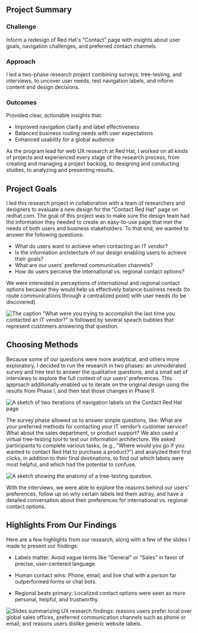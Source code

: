 
<section className='summary-card'>
    <h2 className='visually-hidden'>Project Summary</h2>
    <h3>Challenge</h3>
    <p>Inform a redesign of Red Hat's "Contact" page with insights about user goals, navigation challenges, and preferred contact channels.</p>
    <h3>Approach</h3>
    <p>I led a two-phase research project combining surveys, tree-testing, and interviews, to uncover user needs, test navigation labels, and inform content and design decisions.</p>
    <h3>Outcomes</h3>
    <p>Provided clear, actionable insights that:</p>
    <ul>
        <li>Improved navigation clarity and label effectiveness</li>
        <li>Balanced business routing needs with user expectations</li>
        <li>Enhanced usability for a global audience</li>
    </ul>
</section>

As the program lead for web UX research at Red Hat, I worked on all kinds of projects and experienced every stage of the research process, from creating and managing a project backlog, to designing and conducting studies, to analyzing and presenting results.

## Project Goals

I led this research project in collaboration with a team of researchers and designers to evaluate a new design for the "Contact Red Hat" page on redhat.com. The goal of this project was to make sure the design team had the information they needed to create an easy-to-use page that met the needs of both users and business stakeholders. To that end, we wanted to answer the following questions:

- What do users want to achieve when contacting an IT vendor?
- Is the information architecture of our design enabling users to achieve their goals?
- What are our users’ preferred communication channels?
- How do users perceive the international vs. regional contact options?

We were interested in perceptions of international and regional contact options because they would help us effectively balance business needs (to route communications through a centralized point) with user needs (to be discovered).

<Image src={surveyQuestion} alt='The caption "What were you trying to accomplish the last time you contacted an IT vendor?" is followed by several speach bubbles that represent customers answering that question.' className='visual'/>

## Choosing Methods

Because some of our questions were more analytical, and others more exploratory, I decided to run the research in two phases: an unmoderated survey and tree test to answer the qualitative questions, and a small set of interviews to explore the full context of our users’ preferences. This approach additionally enabled us to iterate on the original design using the results from Phase I, and then test those changes in Phase II.

<Image src={iteration} alt='A sketch of two iterations of navigation labels on the Contact Red Hat page' className='visual'/>

The survey phase allowed us to answer simple questions, like: What are your preferred methods for contacting your IT vendor’s customer service? What about the sales department, or product support? We also used a virtual tree-testing tool to test our information architecture. We asked participants to complete various tasks, (e.g., “Where would you go if you wanted to contact Red Hat to purchase a product?”) and analyzed their first clicks, in addition to their final destinations, to find out which labels were most helpful, and which had the potential to confuse.

<Image src={treeTest} alt='A sketch showing the anatomy of a tree-testing question.' className='visual'/>

With the interviews, we were able to explore the reasons behind our users' preferences, follow up on why certain labels led them astray, and have a detailed conversation about their preferences for international vs. regional contact options.

## Highlights From Our Findings

Here are a few highlights from our research, along with a few of the slides I made to present our findings:

- Labels matter: Avoid vague terms like “General” or “Sales” in favor of precise, user-centered language.

- Human contact wins: Phone, email, and live chat with a person far outperformed forms or chat bots.

- Regional beats primary: Localized contact options were seen as more personal, helpful, and trustworthy.

<Image src={results} alt='Slides summarizing UX research findings: reasons users prefer local over global sales offices, preferred communication channels such as phone or email, and reasons users dislike generic website labels.' className='visual'/>
